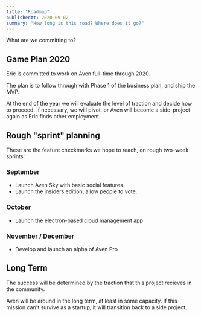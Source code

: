```yaml
---
title: "Roadmap"
publishedAt: 2020-09-02
summary: "How long is this road? Where does it go?"
---
```


What are we committing to? 

## Game Plan 2020

Eric is committed to work on Aven full-time through 2020.

The plan is to follow through with Phase 1 of the business plan, and ship the MVP.

At the end of the year we will evaluate the level of traction and decide how to proceed. If necessary, we will pivot, or Aven will become a side-project again as Eric finds other employment.

## Rough "sprint" planning

These are the feature checkmarks we hope to reach, on rough two-week sprints:

### September

- Launch Aven Sky with basic social features.
- Launch the insiders edition, allow people to vote.

### October

- Launch the electron-based cloud management app

### November / December

- Develop and launch an alpha of Aven Pro

## Long Term

The success will be determined by the traction that this project recieves in the community.

Aven will be around in the long term, at least in some capacity. If this mission can't survive as a startup, it will transition back to a side project.

<!--- © Eric Vicenti 2020. Licensed under Creative Commons BY-NC-SA 4.0 https://creativecommons.org/licenses/by-nc-sa/4.0/ -->
